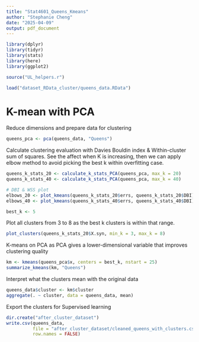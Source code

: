 ---
title: "Stat4601_Queens_Kmeans"
author: "Stephanie Cheng"
date: "2025-04-09"
output: pdf_document
---

```{r setup, include=FALSE}
library(dplyr)
library(tidyr)
library(stats)
library(here)
library(ggplot2)

source("UL_helpers.r")

load("dataset_RData_cluster/queens_data.RData")
```

# K-mean with PCA
Reduce dimensions and prepare data for clustering
```{r PCA}
queens_pca <- pca(queens_data, "Queens")
```

Calculate clustering evaluation with Davies Bouldin index & Within-cluster sum of squares.
See the affect when K is increasing, then we can apply elbow method to avoid 
picking the best k within overfitting case. 
```{r Clustering Metrics}
queens_k_stats_20 <- calculate_k_stats_PCA(queens_pca, max_k = 20)
queens_k_stats_40 <- calculate_k_stats_PCA(queens_pca, max_k = 40)

# DBI & WSS plot
elbows_20 <- plot_kmeans(queens_k_stats_20$errs, queens_k_stats_20$DBI)
elbows_40 <- plot_kmeans(queens_k_stats_40$errs, queens_k_stats_40$DBI)
```

```{r Best K cluster}
best_k <- 5
```

Plot all clusters from 3 to 8 as the best k clusters is within that range. 
```{r K Clustering Plot}
plot_clusters(queens_k_stats_20$X.syn, min_k = 3, max_k = 8)
```

K-means on PCA as PCA gives a lower-dimensional variable that improves
clustering quality
```{r perform k with Optimal K}
km <- kmeans(queens_pca$x, centers = best_k, nstart = 25)
summarize_kmeans(km, "Queens")
```

Interpret what the clusters mean with the original data
```{r Summarize Cluster}
queens_data$cluster <- km$cluster
aggregate(. ~ cluster, data = queens_data, mean)
```

Export the clusters for Supervised learning 
```{r export}
dir.create("after_cluster_dataset")
write.csv(queens_data, 
          file = "after_cluster_dataset/cleaned_queens_with_clusters.csv", 
          row.names = FALSE)
```